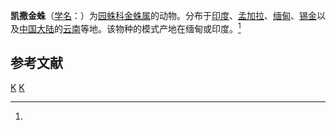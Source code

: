 {{Speciesbox 
| taxon = Argiope caesarea
| binomial_authority = (Thorell, 1897)<ref name='id13574'>{{cite web| url =http://www.bioinfo.cn/db05/BjdwSpecies.php?action=view&id=13574| title =凯撒金蛛| work =《中国动物物种编目数据库》| publisher =中国科学院微生物研究所| author =中国科学院动物研究所| accessdate =2009-04-28| deadurl =yes| archiveurl =https://web.archive.org/web/20160305044337/http://www.bioinfo.cn/db05/BjdwSpecies.php?action=view&id=13574| archivedate =2016-03-05}}</ref>
}}

'''凯撒金蛛'''（[[学名|学名]]：{{lang|la|''Argiope caesarea''}}）为[[园蛛科|园蛛科]][[金蛛属|金蛛属]]的动物。分布于[[印度|印度]]、[[孟加拉|孟加拉]]、[[缅甸|缅甸]]、[[锡金|锡金]]以及[[中国大陆|中国大陆]]的[[云南|云南]]等地。该物种的模式产地在缅甸或印度。<ref name='id13574'/>

== 参考文献 ==
{{reflist}}

{{Taxonbar}}
[[Category:1897年描述的动物|K]]
[[Category:金蛛属|K]]
{{animal-stub}}